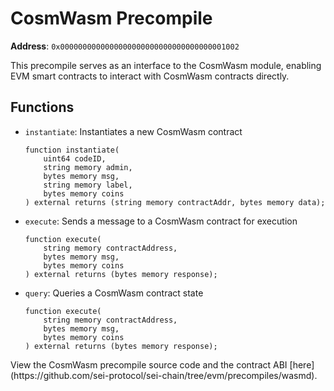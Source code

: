 
# CosmWasm Precompile

**Address**: `0x0000000000000000000000000000000000001002`

This precompile serves as an interface to the CosmWasm module, enabling EVM smart contracts to interact with CosmWasm contracts directly.

## Functions

- `instantiate`: Instantiates a new CosmWasm contract

  ```solidity
  function instantiate(
      uint64 codeID,
      string memory admin,
      bytes memory msg,
      string memory label,
      bytes memory coins
  ) external returns (string memory contractAddr, bytes memory data);
  ```

- `execute`: Sends a message to a CosmWasm contract for execution

  ```solidity
  function execute(
      string memory contractAddress,
      bytes memory msg,
      bytes memory coins
  ) external returns (bytes memory response);
  ```

- `query`: Queries a CosmWasm contract state
  ```solidity
  function execute(
      string memory contractAddress,
      bytes memory msg,
      bytes memory coins
  ) external returns (bytes memory response);
  ```

<Callout type="info">
  View the CosmWasm precompile source code and the contract ABI
  [here](https://github.com/sei-protocol/sei-chain/tree/evm/precompiles/wasmd).
</Callout>
